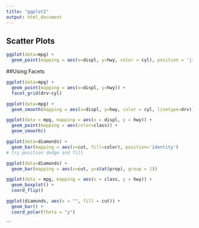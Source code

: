 ---
title: "ggplot2"
output: html_document
---


## Scatter Plots

```{r echo=FALSE}
ggplot(data=mpg) + 
  geom_point(mapping = aes(x=displ, y=hwy, color = cyl), position = 'jitter')
```

##Using Facets

```{r}
ggplot(data=mpg) + 
  geom_point(mapping = aes(x=displ, y=hwy)) +
  facet_grid(drv~cyl)

```

```{r echo=FALSE}
ggplot(data=mpg) + 
  geom_smooth(mapping = aes(x=displ, y=hwy, color = cyl, linetype=drv))
```


```{r echo=FALSE}
ggplot(data = mpg, mapping = aes(x = displ, y = hwy)) + 
  geom_point(mapping = aes(color=class)) + 
  geom_smooth()
```


```{r echo=FALSE}
ggplot(data=diamonds) +
  geom_bar(mapping = aes(x=cut, fill=color), position='identity')
# try position dodge and fill
```


```{r echo=FALSE}
ggplot(data=diamonds) +
  geom_bar(mapping = aes(x=cut, y=stat(prop), group = 1))
```



```{r echo=FALSE}
ggplot(data = mpg, mapping = aes(x = class, y = hwy)) + 
  geom_boxplot() +
  coord_flip()
```



```{r echo=FALSE}
ggplot(diamonds, aes(x = "", fill = cut)) + 
  geom_bar() +
  coord_polar(theta = "y")
```

```
